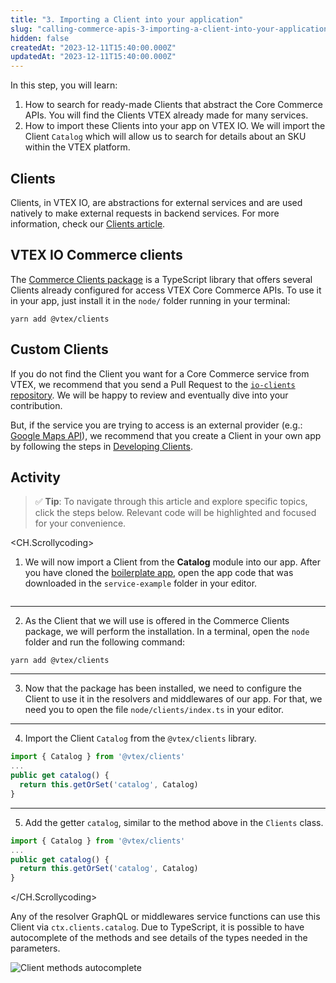 ```yaml
---
title: "3. Importing a Client into your application"
slug: "calling-commerce-apis-3-importing-a-client-into-your-application"
hidden: false
createdAt: "2023-12-11T15:40:00.000Z"
updatedAt: "2023-12-11T15:40:00.000Z"
---
```


In this step, you will learn:

1. How to search for ready-made Clients that abstract the Core Commerce APIs. You will find the Clients VTEX already made for many services.
2. How to import these Clients into your app on VTEX IO. We will import the Client `Catalog` which will allow us to search for details about an SKU within the VTEX platform.

## Clients

Clients, in VTEX IO, are abstractions for external services and are used natively to make external requests in backend services. For more information, check our [Clients article](https://developers.vtex.com/docs/guides/vtex-io-documentation-clients).

## VTEX IO Commerce clients

The [Commerce Clients package](https://github.com/vtex/io-clients/tree/master) is a TypeScript library that offers several Clients already configured for access VTEX Core Commerce APIs. To use it in your app, just install it in the `node/` folder running in your terminal:

```
yarn add @vtex/clients
```

## Custom Clients

If you do not find the Client you want for a Core Commerce service from VTEX, we recommend that you send a Pull Request to the [`io-clients` repository](https://github.com/vtex/io-clients/tree/master). We will be happy to review and eventually dive into your contribution.

But, if the service you are trying to access is an external provider (e.g.: [Google Maps API](https://developers.google.com/maps/apis-by-platform)), we recommend that you create a Client in your own app by following the steps in [Developing Clients](https://developers.vtex.com/docs/guides/vtex-io-documentation-how-to-create-and-use-clients).

## Activity

> ✅ **Tip**: To navigate through this article and explore specific topics, click the steps below. Relevant code will be highlighted and focused for your convenience.

<CH.Scrollycoding>

1. We will now import a Client from the **Catalog** module into our app. After you have cloned the [boilerplate app](https://github.com/vtex-apps/service-example), open the app code that was downloaded in the `service-example` folder in your editor.

```
```

---

2. As the Client that we will use is offered in the Commerce Clients package, we will perform the installation. In a terminal, open the `node` folder and run the following command:

```console console
yarn add @vtex/clients
```

---

3. Now that the package has been installed, we need to configure the Client to use it in the resolvers and middlewares of our app. For that, we need you to open the file `node/clients/index.ts` in your editor.

---

4. Import the Client `Catalog` from the `@vtex/clients` library.

```typescript node/clients/index.ts focus=1
import { Catalog } from '@vtex/clients'
...
public get catalog() {
  return this.getOrSet('catalog', Catalog)
}
```

---

5. Add the getter `catalog`, similar to the method above in the `Clients` class.

```typescript node/clients/index.ts focus=3:5
import { Catalog } from '@vtex/clients'
...
public get catalog() {
  return this.getOrSet('catalog', Catalog)
}
```

</CH.Scrollycoding>

Any of the resolver GraphQL or middlewares service functions can use this Client via `ctx.clients.catalog`. Due to TypeScript, it is possible to have autocomplete of the methods and see details of the types needed in the parameters.

![Client methods autocomplete](https://drive.google.com/uc?export=view&id=1-DBosXllypqOj2DBGHx667lH4dkj-ADs)
